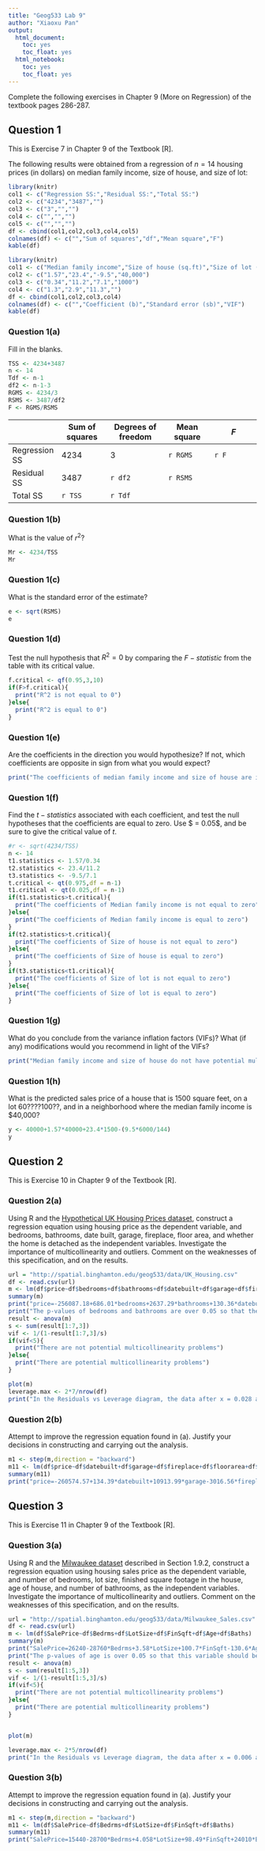 ```yaml
---
title: "Geog533 Lab 9"
author: "Xiaoxu Pan"
output:
  html_document:
    toc: yes
    toc_float: yes
  html_notebook:
    toc: yes
    toc_float: yes
---
```


Complete the following exercises in Chapter 9 (More on Regression) of the textbook pages 286-287. 


## Question 1

This is Exercise 7 in Chapter 9 of the Textbook [R].

The following results were obtained from a regression of $n = 14$ housing prices (in dollars) on median family income, size of house, and size of lot:

```r
library(knitr)
col1 <- c("Regression SS:","Residual SS:","Total SS:")
col2 <- c("4234","3487","")
col3 <- c("3","","")
col4 <- c("","","")
col5 <- c("","","")
df <- cbind(col1,col2,col3,col4,col5)
colnames(df) <- c("","Sum of squares","df","Mean square","F")
kable(df)
```

```r
library(knitr)
col1 <- c("Median family income","Size of house (sq.ft)","Size of lot (sq.ft)","Constant")
col2 <- c("1.57","23.4","-9.5","40,000")
col3 <- c("0.34","11.2","7.1","1000")
col4 <- c("1.3","2.9","11.3","")
df <- cbind(col1,col2,col3,col4)
colnames(df) <- c("","Coefficient (b)","Standard error (sb)","VIF")
kable(df)
```


### Question 1(a)
Fill in the blanks.

```r
TSS <- 4234+3487
n <- 14
Tdf <- n-1
df2 <- n-1-3
RGMS <- 4234/3
RSMS <- 3487/df2
F <- RGMS/RSMS
```
|             | Sum of squares  | Degrees of freedom |  Mean square   |       *F*       |
|-------------|-----------------|--------------------|----------------|-----------------|
|Regression SS|      4234       |        3           |    `r RGMS`    |      `r F`      |
| Residual SS |      3487       |      `r df2`       |    `r RSMS`    |                 |
| Total SS    |    `r TSS`      |      `r Tdf`       |                        

### Question 1(b)
What is the value of $r^2$? 

```r
Mr <- 4234/TSS
Mr
```


### Question 1(c)
What is the standard error of the estimate? 

```r
e <- sqrt(RSMS)
e
```


### Question 1(d)
Test the null hypothesis that $R^2 = 0$ by comparing the $F-statistic$ from the table with its critical value. 
```r
f.critical <- qf(0.95,3,10)
if(F>f.critical){
  print("R^2 is not equal to 0")
}else{
  print("R^2 is equal to 0")
}
```


### Question 1(e)
Are the coefficients in the direction you would hypothesize? If not, which coefficients are opposite in sign from what you would expect? 

```r
print("The coefficients of median family income and size of house are in the right direction because more income or larger size of house, higher house price. But the coefficient of size of lot is not in the right direction. I expect that the bigger size of lot the higher housing price ")
```


### Question 1(f)
Find the $t-statistics$ associated with each coefficient, and test the null hypotheses that the coefficients are equal to zero. Use $ \alpha = 0.05$, and be sure to give the critical value of $t$. 

```r
#r <- sqrt(4234/TSS)
n <- 14
t1.statistics <- 1.57/0.34
t2.statistics <- 23.4/11.2
t3.statistics <- -9.5/7.1
t.critical <- qt(0.975,df = n-1)
t1.critical <- qt(0.025,df = n-1)
if(t1.statistics>t.critical){
  print("The coefficients of Median family income is not equal to zero")
}else{
  print("The coefficients of Median family income is equal to zero")
}
if(t2.statistics>t.critical){
  print("The coefficients of Size of house is not equal to zero")
}else{
  print("The coefficients of Size of house is equal to zero")
}
if(t3.statistics<t1.critical){
  print("The coefficients of Size of lot is not equal to zero")
}else{
  print("The coefficients of Size of lot is equal to zero")
}
```


### Question 1(g)
What do you conclude from the variance inflation factors (VIFs)? What (if any) modifications would you recommend in light of the VIFs? 

```r
print("Median family income and size of house do not have potential multicollinearity and size of lots have potential multicollinearity.")
```


### Question 1(h)
What is the predicted sales price of a house that is 1500 square feet, on a lot 60????100??, and in a neighborhood where the median family income is $40,000?

```r
y <- 40000+1.57*40000+23.4*1500-(9.5*6000/144)
y
```



## Question 2

This is Exercise 10 in Chapter 9 of the Textbook [R].

### Question 2(a)
Using R and the [Hypothetical UK Housing Prices dataset](http://spatial.binghamton.edu/geog533/data/UK_Housing.csv), construct a regression equation using housing price as the dependent variable, and bedrooms, bathrooms, date built, garage, fireplace, floor area, and whether the home is detached as the independent variables. Investigate the importance of multicollinearity and outliers. Comment on the weaknesses of this specification, and on the results. 

```r
url = "http://spatial.binghamton.edu/geog533/data/UK_Housing.csv"
df <- read.csv(url)
m <- lm(df$price~df$bedrooms+df$bathrooms+df$datebuilt+df$garage+df$fireplace+df$floorarea+df$detached)
summary(m)
print("price=-256087.18+686.01*bedrooms+2637.29*bathrooms+130.36*datebuilt+10980.77*garage-3144.39*fireplace+374.18*floorarea+13186.76*detached")
print("The p-values of bedrooms and bathrooms are over 0.05 so that these two variables should be deleted and this equation could express 69.67% of the relationship")
result <- anova(m)
s <- sum(result[1:7,3])
vif <- 1/(1-result[1:7,3]/s)
if(vif<5){
  print("There are not potential multicollinearity problems")
}else{
  print("There are potential multicollinearity problems")
}

plot(m)
leverage.max <- 2*7/nrow(df)
print("In the Residuals vs Leverage diagram, the data after x = 0.028 are outliers")

```


### Question 2(b)
Attempt to improve the regression equation found in (a). Justify your decisions in constructing and carrying out the analysis.

```r
m1 <- step(m,direction = "backward")
m11 <- lm(df$price~df$datebuilt+df$garage+df$fireplace+df$floorarea+df$detached)
summary(m11)
print("price=-260574.57+134.39*datebuilt+10913.99*garage-3016.56*fireplace+387.53*floorarea+13935.26*detached")
```



## Question 3

This is Exercise 11 in Chapter 9 of the Textbook [R].

### Question 3(a)

Using R and the [Milwaukee dataset](http://spatial.binghamton.edu/geog533/data/Milwaukee_Sales.csv) described in Section 1.9.2, construct a regression equation using housing sales price as the dependent variable, and number of bedrooms, lot size, finished square footage in the house, age of house, and number of bathrooms, as the independent variables. Investigate the importance of multicollinearity and outliers. Comment on the weaknesses of this specification, and on the results. 

```r
url = "http://spatial.binghamton.edu/geog533/data/Milwaukee_Sales.csv"
df <- read.csv(url)
m <- lm(df$SalePrice~df$Bedrms+df$LotSize+df$FinSqft+df$Age+df$Baths)
summary(m)
print("SalePrice=26240-28760*Bedrms+3.58*LotSize+100.7*FinSqft-130.6*Age+23020*Baths")
print("The p-values of age is over 0.05 so that this variable should be deleted and this equation could express 48.67% of the relationship")
result <- anova(m)
s <- sum(result[1:5,3])
vif <- 1/(1-result[1:5,3]/s)
if(vif<5){
  print("There are not potential multicollinearity problems")
}else{
  print("There are potential multicollinearity problems")
}


plot(m)

leverage.max <- 2*5/nrow(df)
print("In the Residuals vs Leverage diagram, the data after x = 0.006 are outliers")

```


### Question 3(b)
Attempt to improve the regression equation found in (a). Justify your decisions in constructing and carrying out the analysis.

```r
m1 <- step(m,direction = "backward")
m11 <- lm(df$SalePrice~df$Bedrms+df$LotSize+df$FinSqft+df$Baths)
summary(m11)
print("SalePrice=15440-28700*Bedrms+4.058*LotSize+98.49*FinSqft+24010*Baths")
```

